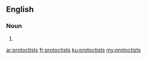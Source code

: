 ==English==

===Noun===
{{head|en|noun plural form}}

# {{plural of|protoctist|lang=en}}

[[ar:protoctists]]
[[fr:protoctists]]
[[ku:protoctists]]
[[my:protoctists]]